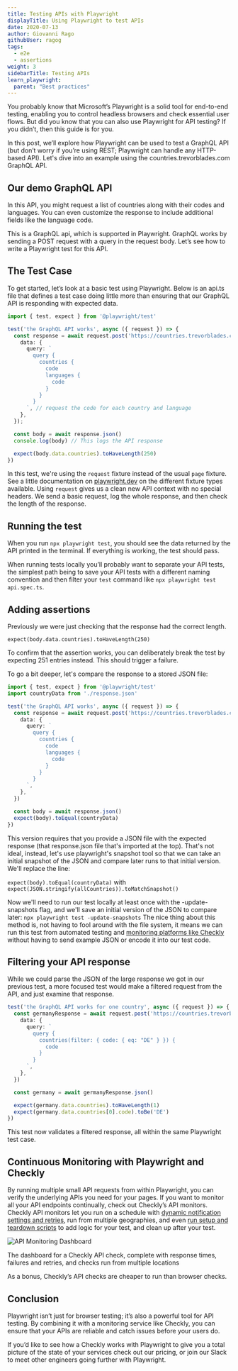 ```yaml
---
title: Testing APIs with Playwright
displayTitle: Using Playwright to test APIs
date: 2020-07-13
author: Giovanni Rago
githubUser: ragog
tags:
  - e2e
  - assertions
weight: 3
sidebarTitle: Testing APIs
learn_playwright:
  parent: "Best practices"
---
```


You probably know that Microsoft’s Playwright is a solid tool for end-to-end testing, enabling you to control headless browsers and check essential user flows. But did you know that you can also use Playwright for API testing? If you didn’t, then this guide is for you.



In this post, we’ll explore how Playwright can be used to test a GraphQL API (but don’t worry if you’re using REST; Playwright can handle any HTTP-based API). Let's dive into an example using the countries.trevorblades.com GraphQL API.

## Our demo GraphQL API

In this API, you might request a list of countries along with their codes and languages. You can even customize the response to include additional fields like the language code.

This is a GraphQL api, which is supported in Playwright. GraphQL works by sending a POST request with a query in the request body. Let’s see how to write a Playwright test for this API.

## The Test Case
To get started, let’s look at a basic test using Playwright. Below is an api.ts file that defines a test case doing little more than ensuring that our GraphQL API is responding with expected data.

```ts {title="api.spec.ts"}
import { test, expect } from '@playwright/test'

test('the GraphQL API works', async ({ request }) => {
  const response = await request.post('https://countries.trevorblades.com/', {
    data: {
      query: `
        query {
          countries {
            code
            languages {
              code
            }
          }
        }
      `, // request the code for each country and language
    },
  });

  const body = await response.json()
  console.log(body) // This logs the API response

  expect(body.data.countries).toHaveLength(250)
})
```

In this test, we're using the `request` fixture instead of the usual `page` fixture. See a little documentation on [playwright.dev](https://playwright.dev/docs/test-fixtures) on the different fixture types available. Using `request` gives us a clean new API context with no special headers. We send a basic request, log the whole response, and then check the length of the response.

## Running the test

When you run `npx playwright test`, you should see the data returned by the API printed in the terminal. If everything is working, the test should pass.

When running tests locally you’ll probably want to separate your API tests, the simplest path being to save your API tests with a different naming convention and then filter your `test` command like `npx playwright test api.spec.ts`.

## Adding assertions

Previously we were just checking that the response had the correct length.

`expect(body.data.countries).toHaveLength(250)`

To confirm that the assertion works, you can deliberately break the test by expecting 251 entries instead. This should trigger a failure.

To go a bit deeper, let's compare the response to a stored JSON file:

```ts {title="api.spec.ts"}
import { test, expect } from '@playwright/test'
import countryData from './response.json'

test('the GraphQL API works', async ({ request }) => {
  const response = await request.post('https://countries.trevorblades.com/', {
    data: {
      query: `
        query {
          countries {
            code
            languages {
              code
            }
          }
        }
      `,
    },
  })

  const body = await response.json()
  expect(body).toEqual(countryData)
})
```

This version requires that you provide a JSON file with the expected response (that response.json file that's imported at the top). That's not ideal, instead, let's use playwright's snapshot tool so that we can take an initial snapshot of the JSON and compare later runs to that initial version. We'll replace the line:

`expect(body).toEqual(countryData)`
with
`expect(JSON.stringify(allCountries)).toMatchSnapshot()`

Now we'll need to run our test locally at least once with the -update-snapshots flag, and we'll save an initial version of the JSON to compare later:
`npx playwright test -update-snapshots`
The nice thing about this method is, not having to fool around with the file system, it means we can run this test from automated testing and [monitoring platforms like Checkly](https://www.checklyhq.com/docs/browser-checks/visual-regression-snapshot-testing/) without having to send example JSON or encode it into our test code.

## Filtering your API response

While we could parse the JSON of the large response we got in our previous test, a more focused test would make a filtered request from the API, and just examine that response.

```ts {title="api.spec.ts"}
test('the GraphQL API works for one country', async ({ request }) => {
  const germanyResponse = await request.post('https://countries.trevorblades.com/', {
    data: {
      query: `
        query {
          countries(filter: { code: { eq: "DE" } }) {
            code
          }
        }
      `,
    },
  })

  const germany = await germanyResponse.json()

  expect(germany.data.countries).toHaveLength(1)
  expect(germany.data.countries[0].code).toBe('DE')
})
```

This test now validates a filtered response, all within the same Playwright test case.

## Continuous Monitoring with Playwright and Checkly

By running multiple small API requests from within Playwright, you can verify the underlying APIs you need for your pages. If you want to monitor all your API endpoints continually, check out Checkly’s API monitors. Checkly API monitors let you run on a schedule with [dynamic notification settings and retries](https://www.checklyhq.com/docs/api-checks/limits/), run from multiple geographies, and even [run setup and teardown scripts](https://www.checklyhq.com/docs/api-checks/setup-teardown-scripts/) to add logic for your test, and clean up after your test.

![API Monitoring Dashboard](/images/learn/images/api-monitoring-dashboard.png "API Monitoring Dashboard")

The dashboard for a Checkly API check, complete with response times, failures and retries, and checks run from multiple locations

As a bonus, Checkly’s API checks are cheaper to run than browser checks.

## Conclusion

Playwright isn’t just for browser testing; it’s also a powerful tool for API testing. By combining it with a monitoring service like Checkly, you can ensure that your APIs are reliable and catch issues before your users do.

If you’d like to see how a Checkly works with Playwright to give you a total picture of the state of your services check out our pricing, or join our Slack to meet other engineers going further with Playwright.
